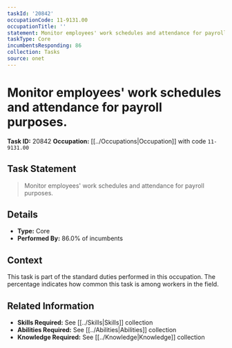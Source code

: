 ```yaml
---
taskId: '20842'
occupationCode: 11-9131.00
occupationTitle: ''
statement: Monitor employees' work schedules and attendance for payroll purposes.
taskType: Core
incumbentsResponding: 86
collection: Tasks
source: onet
---
```

# Monitor employees' work schedules and attendance for payroll purposes.

**Task ID:** 20842
**Occupation:** [[../Occupations|Occupation]] with code `11-9131.00`

## Task Statement

> Monitor employees' work schedules and attendance for payroll purposes.

## Details

- **Type:** Core
- **Performed By:** 86.0% of incumbents

## Context

This task is part of the standard duties performed in this occupation. The percentage indicates how common this task is among workers in the field.

## Related Information

- **Skills Required:** See [[../Skills|Skills]] collection
- **Abilities Required:** See [[../Abilities|Abilities]] collection
- **Knowledge Required:** See [[../Knowledge|Knowledge]] collection
